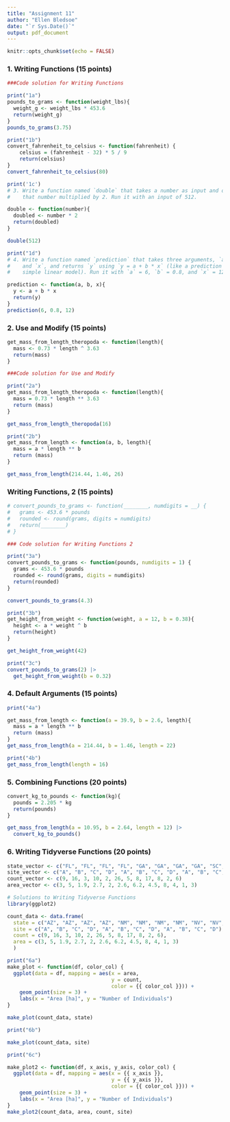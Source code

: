 ```yaml
---
title: "Assignment 11"
author: "Ellen Bledsoe"
date: "`r Sys.Date()`"
output: pdf_document
---
```


```r
knitr::opts_chunk$set(echo = FALSE)
```



### 1. Writing Functions (15 points)



```r
###Code solution for Writing Functions

print("1a")
pounds_to_grams <- function(weight_lbs){
  weight_g <- weight_lbs * 453.6
  return(weight_g)
}
pounds_to_grams(3.75)

print("1b")
convert_fahrenheit_to_celsius <- function(fahrenheit) {
    celsius = (fahrenheit - 32) * 5 / 9
    return(celsius)
}
convert_fahrenheit_to_celsius(80)

print('1c')
# 3. Write a function named `double` that takes a number as input and outputs
#    that number multiplied by 2. Run it with an input of 512.

double <- function(number){
  doubled <- number * 2
  return(doubled)
}

double(512)

print("1d")
# 4. Write a function named `prediction` that takes three arguments, `a`, `b`,
#    and `x`, and returns `y` using `y = a + b * x` (like a prediction from a
#    simple linear model). Run it with `a` = 6, `b` = 0.8, and `x` = 12.

prediction <- function(a, b, x){
  y <- a + b * x
  return(y)
}
prediction(6, 0.8, 12)

```

### 2. Use and Modify (15 points)


```r
get_mass_from_length_theropoda <- function(length){
  mass <- 0.73 * length ^ 3.63
  return(mass)
}
```



```r
###Code solution for Use and Modify

print("2a")
get_mass_from_length_theropoda <- function(length){
  mass = 0.73 * length ** 3.63
  return (mass)
}

get_mass_from_length_theropoda(16)

print("2b")
get_mass_from_length <- function(a, b, length){
  mass = a * length ** b
  return (mass)
}

get_mass_from_length(214.44, 1.46, 26)
```

### Writing Functions, 2 (15 points) 


```r
# convert_pounds_to_grams <- function(________, numdigits = __) {
#   grams <- 453.6 * pounds
#   rounded <- round(grams, digits = numdigits)
#   return(________)
# }
```

```r
### Code solution for Writing Functions 2

print("3a")
convert_pounds_to_grams <- function(pounds, numdigits = 1) {
  grams <- 453.6 * pounds
  rounded <- round(grams, digits = numdigits)
  return(rounded)
}

convert_pounds_to_grams(4.3)

print("3b")
get_height_from_weight <- function(weight, a = 12, b = 0.38){
  height <- a * weight ^ b
  return(height)
}

get_height_from_weight(42)

print("3c")
convert_pounds_to_grams(2) |>
  get_height_from_weight(b = 0.32)
```

### 4. Default Arguments (15 points)


```r
print("4a")

get_mass_from_length <- function(a = 39.9, b = 2.6, length){
  mass = a * length ** b
  return (mass)
}
get_mass_from_length(a = 214.44, b = 1.46, length = 22)

print("4b")
get_mass_from_length(length = 16)
```


### 5. Combining Functions (20 points)


```r
convert_kg_to_pounds <- function(kg){
  pounds = 2.205 * kg
  return(pounds)
}

get_mass_from_length(a = 10.95, b = 2.64, length = 12) |>
  convert_kg_to_pounds()
```


### 6. Writing Tidyverse Functions (20 points)


```r
state_vector <- c("FL", "FL", "FL", "FL", "GA", "GA", "GA", "GA", "SC", "SC", "SC", "SC")
site_vector <- c("A", "B", "C", "D", "A", "B", "C", "D", "A", "B", "C", "D")
count_vector <- c(9, 16, 3, 10, 2, 26, 5, 8, 17, 8, 2, 6)
area_vector <- c(3, 5, 1.9, 2.7, 2, 2.6, 6.2, 4.5, 8, 4, 1, 3)
```



```r
# Solutions to Writing Tidyverse Functions
library(ggplot2)

count_data <- data.frame(
  state = c("AZ", "AZ", "AZ", "AZ", "NM", "NM", "NM", "NM", "NV", "NV", "NV", "NV"),
  site = c("A", "B", "C", "D", "A", "B", "C", "D", "A", "B", "C", "D"),
  count = c(9, 16, 3, 10, 2, 26, 5, 8, 17, 8, 2, 6),
  area = c(3, 5, 1.9, 2.7, 2, 2.6, 6.2, 4.5, 8, 4, 1, 3)
  )

print("6a")
make_plot <- function(df, color_col) {
  ggplot(data = df, mapping = aes(x = area,
                                  y = count,
                                  color = {{ color_col }})) +
    geom_point(size = 3) +
    labs(x = "Area [ha]", y = "Number of Individuals")
}

make_plot(count_data, state)

print("6b")

make_plot(count_data, site)

print("6c")

make_plot2 <- function(df, x_axis, y_axis, color_col) {
  ggplot(data = df, mapping = aes(x = {{ x_axis }},
                                  y = {{ y_axis }},
                                  color = {{ color_col }})) +
    geom_point(size = 3) +
    labs(x = "Area [ha]", y = "Number of Individuals")
}
make_plot2(count_data, area, count, site)
```

